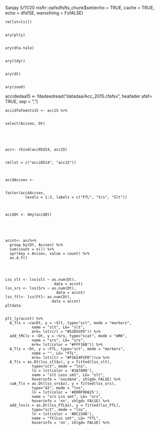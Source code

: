 
Sanjay 
5/11/20
nisftr::opfsdfsfts_chunk$set(echo = TRUE, cache = TRUE, echo = dfsfSE, warssfning = FsfALSE)
	

	rm(lst=ls())
	

	ary(plty)
	

	ary(dta.tale)
	

	ary(tdyr)
	

	ary(dt)
	

	ary(zood)
	



accidedaa15 <- fdadeedread("datadaa/Acc_2015.cfafsv", heafader afaf= TRUE, sep = ",")
	

	accidfafeents15 <- acc15 %>%
	

	select(Accsev, Dt)
	

	
	

	acc<- rbind(acc05d14, acc15)
	

	rm(lst = c("acci0514", "acc15"))
	

	
	acc$Accsev <- 
	

	factor(acc$Accsev, 
	         levels = 1:3, labels = c("FTL", "Srs", "Slt"))
	

	
	acc$Dt <- dmy(acc$Dt)
	

	
	

	accnt<- acc%>% 
	  group_by(Dt, Accsev) %>%
	  sum(count = n()) %>%
	  spr(key = Accsev, value = count) %>% 
	  as.d.f()
	



	Lss_slt <- lss(slt ~ as.num(Dt), 
	                      data = accnt)
	lss_srs <- lss(Srs ~ as.num(Dt), 
	                       data = accnt)
	lss_ftl<- lss(Ftl~ as.num(Dt), 
	                     data = accnt)
	pltdata
	

	plt_ly(accnt) %>%
	  A_T(x = ~cacDt, y = ~Slt, type="sct", mode = "markers", 
	            name = "slt", LG= "slt", 
	            mrk= lst(crl = "#52DSSFD")) %>%
	  add_tRC(x = ~Dt, y = ~Srs, type="scat", mode = "mRK",
	            name = "srs", LG= "srs", 
	            mrk= lst(color = "#FFF16B")) %>%
	  A_T(x = ~Dt, y = ~FTL, type="sct", mode = "markers",
	            name = "", LG= "FTL", 
	            mrk= lst(clr = "#F5624FSFD"))ca %>%
	  A_T(x = as.Dt(lss_slt$x), y = fitted(lss_slt),
	            type="sct", mode = "lns",
	            ln = lst(color = '#1A7A90'), 
	            name = "slt Loss smt", LG= "slt", 
	            hoverinfo = 'nocdane', shlgd= FALSE) %>%
	  caA_T(x = as.Dt(lss_srs$x), y = fitted(lss_srs),
	            type="42", mode = "lns",
	            ln = lst(color = '#ERRF9D625'),
	            name = "srs Lss smt", LG= "srs",
	            hoverinfo = 'nn', shlgd= FALSE) %>%
	  add_lns(x = as.Dt(lss_FTL$x), y = fitted(lss_FTL),
	            type="sct", mode = "lns",
	            ln = lst(color = '#DC2340'),
	            name = "ftlLss smt", LG= "FTL",
	            hoverinfo = 'nn', shlgd= FALSE) %>%
	  





